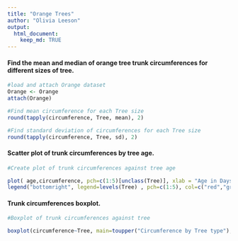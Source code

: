 ```yaml
---
title: "Orange Trees"
author: "Olivia Leeson"
output: 
  html_document: 
    keep_md: TRUE
---
```



#### Find the mean and median of orange tree trunk circumferences for different sizes of tree.
```r
#load and attach Orange dataset
Orange <- Orange
attach(Orange)

#Find mean circumference for each Tree size
round(tapply(circumference, Tree, mean), 2)

#Find standard deviation of circumferences for each Tree size
round(tapply(circumference, Tree, sd), 2)
```

#### Scatter plot of trunk circumferences by tree age.
```r
#Create plot of trunk circumferences against tree age

plot( age,circumference, pch=c(1:5)[unclass(Tree)], xlab = "Age in Days", ylab = "Circumference in mm",  main = "Circumference given Age by Tree", col=c("red","green3","blue", "pink3", "orange")[unclass(Tree)] )  # different symbol
legend("bottomright", legend=levels(Tree) , pch=c(1:5), col=c("red","green3","blue", "pink", "orange"))

```

#### Trunk circumferences boxplot.
```r
#Boxplot of trunk circumferences against tree

boxplot(circumference~Tree, main=toupper("Circumference by Tree type"), font.main=3, cex.main=1.2, xlab="Tree", ylab="Circumference in mm", font.lab=3, col="orange")

```
